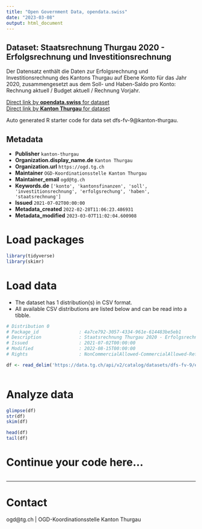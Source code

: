 ```yaml
---
title: "Open Government Data, opendata.swiss"
date: "2023-03-08"
output: html_document
---
```


## Dataset: Staatsrechnung Thurgau 2020 - Erfolgsrechnung und Investitionsrechnung

Der Datensatz enthält die Daten zur Erfolgsrechnung und Investitionsrechnung des Kantons Thurgau auf Ebene Konto für das Jahr 2020, zusammengesetzt aus dem Soll- und Haben-Saldo pro Konto: Rechnung aktuell / Budget aktuell / Rechnung Vorjahr.

[Direct link by **opendata.swiss** for dataset](https://opendata.swiss/de/dataset/staatsrechnung-thurgau-2020-erfolgsrechnung-und-investitionsrechnung)<br>
[Direct link by **Kanton Thurgau** for dataset](https://data.tg.ch/explore/dataset/dfs-fv-9/)

Auto generated R starter code for data set dfs-fv-9@kanton-thurgau.

## Metadata

- **Publisher** `kanton-thurgau`
- **Organization.display_name.de** `Kanton Thurgau`
- **Organization.url** `https://ogd.tg.ch`
- **Maintainer** `OGD-Koordinationsstelle Kanton Thurgau`
- **Maintainer_email** `ogd@tg.ch`
- **Keywords.de** `['konto', 'kantonsfinanzen', 'soll', 'investitionsrechnung', 'erfolgsrechung', 'haben', 'staatsrechnung']`
- **Issued** `2021-07-02T00:00:00`
- **Metadata_created** `2022-02-28T11:06:23.486931`
- **Metadata_modified** `2023-03-07T11:02:04.600908`


# Load packages

```r

library(tidyverse)
library(skimr)

```

# Load data

-   The dataset has 1 distribution(s) in CSV format.
-   All available CSV distributions are listed below and can be read into a tibble.

```r

# Distribution 0
# Package_id               : 4a7ce792-3057-4334-961e-614483be5eb1
# Description              : Staatsrechnung Thurgau 2020 - Erfolgsrechnung und Investitionsrechnung (csv)
# Issued                   : 2021-07-02T00:00:00
# Modified                 : 2022-08-15T00:00:00
# Rights                   : NonCommercialAllowed-CommercialAllowed-ReferenceRequired

df <- read_delim('https://data.tg.ch/api/v2/catalog/datasets/dfs-fv-9/exports/csv')



```

# Analyze data

```r

glimpse(df)
str(df)
skim(df)

head(df)
tail(df)

```

# Continue your code here...

```r

```

------------------------------------------------------------------------

# Contact

ogd@tg.ch | OGD-Koordinationsstelle Kanton Thurgau
